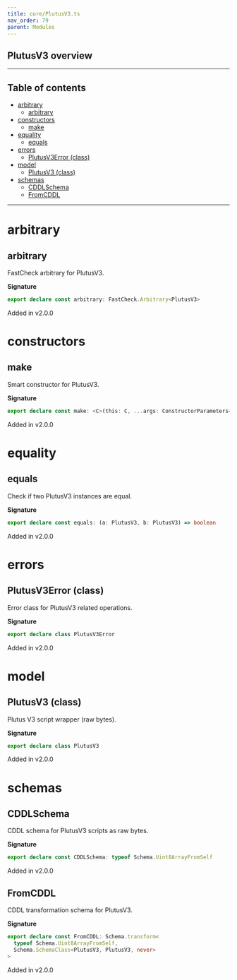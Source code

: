 ```yaml
---
title: core/PlutusV3.ts
nav_order: 79
parent: Modules
---
```


## PlutusV3 overview

---

<h2 className="text-delta">Table of contents</h2>

- [arbitrary](#arbitrary)
  - [arbitrary](#arbitrary-1)
- [constructors](#constructors)
  - [make](#make)
- [equality](#equality)
  - [equals](#equals)
- [errors](#errors)
  - [PlutusV3Error (class)](#plutusv3error-class)
- [model](#model)
  - [PlutusV3 (class)](#plutusv3-class)
- [schemas](#schemas)
  - [CDDLSchema](#cddlschema)
  - [FromCDDL](#fromcddl)

---

# arbitrary

## arbitrary

FastCheck arbitrary for PlutusV3.

**Signature**

```ts
export declare const arbitrary: FastCheck.Arbitrary<PlutusV3>
```

Added in v2.0.0

# constructors

## make

Smart constructor for PlutusV3.

**Signature**

```ts
export declare const make: <C>(this: C, ...args: ConstructorParameters<C>) => InstanceType<C>
```

Added in v2.0.0

# equality

## equals

Check if two PlutusV3 instances are equal.

**Signature**

```ts
export declare const equals: (a: PlutusV3, b: PlutusV3) => boolean
```

Added in v2.0.0

# errors

## PlutusV3Error (class)

Error class for PlutusV3 related operations.

**Signature**

```ts
export declare class PlutusV3Error
```

Added in v2.0.0

# model

## PlutusV3 (class)

Plutus V3 script wrapper (raw bytes).

**Signature**

```ts
export declare class PlutusV3
```

Added in v2.0.0

# schemas

## CDDLSchema

CDDL schema for PlutusV3 scripts as raw bytes.

**Signature**

```ts
export declare const CDDLSchema: typeof Schema.Uint8ArrayFromSelf
```

Added in v2.0.0

## FromCDDL

CDDL transformation schema for PlutusV3.

**Signature**

```ts
export declare const FromCDDL: Schema.transform<
  typeof Schema.Uint8ArrayFromSelf,
  Schema.SchemaClass<PlutusV3, PlutusV3, never>
>
```

Added in v2.0.0
